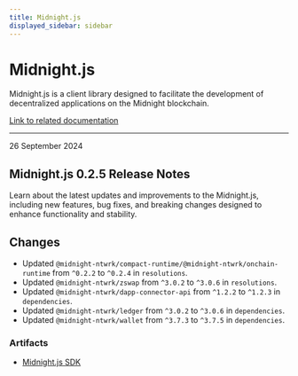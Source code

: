 ```yaml
---
title: Midnight.js
displayed_sidebar: sidebar
---
```


# Midnight.js

Midnight.js is a client library designed to facilitate the development of decentralized applications on the Midnight blockchain.

[Link to related documentation](../../develop/reference/midnight-api/midnight-js/packages)

---

<div 
  style={{
    marginTop: '0',
    fontSize: '1rem',
    fontWeight: 'normal',
    marginBottom: '0.5rem'
  }}
>
  26 September 2024
</div>

## Midnight.js 0.2.5 Release Notes

Learn about the latest updates and improvements to the Midnight.js, including new features, bug fixes, and breaking changes designed to enhance functionality and stability.

## Changes

- Updated `@midnight-ntwrk/compact-runtime/@midnight-ntwrk/onchain-runtime` from `^0.2.2` to `^0.2.4` in `resolutions`.
- Updated `@midnight-ntwrk/zswap` from `^3.0.2` to `^3.0.6` in `resolutions`.
- Updated `@midnight-ntwrk/dapp-connector-api` from `^1.2.2` to `^1.2.3` in `dependencies`.
- Updated `@midnight-ntwrk/ledger` from `^3.0.2` to `^3.0.6` in `dependencies`.
- Updated `@midnight-ntwrk/wallet` from `^3.7.3` to `^3.7.5` in `dependencies`.


### Artifacts

- [Midnight.js SDK](https://www.npmjs.com/search?q=midnight-ntwrk)
